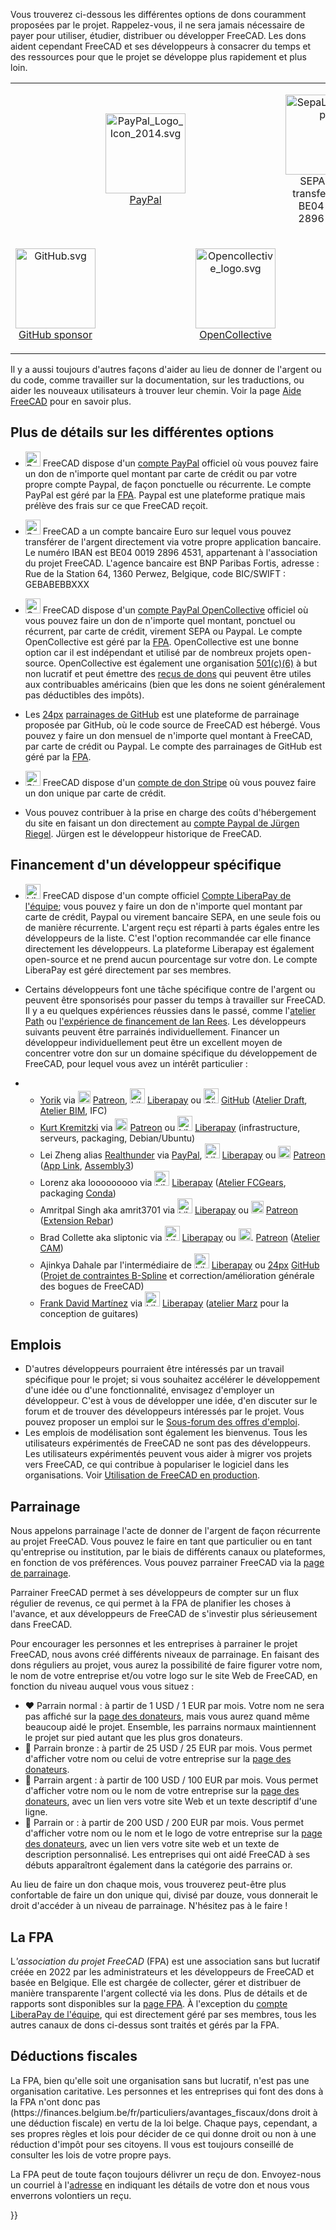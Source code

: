 <languages/>
Vous trouverez ci-dessous les différentes options de dons couramment proposées par le projet. Rappelez-vous, il ne sera jamais nécessaire de payer pour utiliser, étudier, distribuer ou développer FreeCAD. Les dons aident cependant FreeCAD et ses développeurs à consacrer du temps et des ressources pour que le projet se développe plus rapidement et plus loin.
{| align="center" cellpadding="20" style="font-size:120%"
|
| align=center | [[Image:PayPal Logo Icon 2014.svg|128px]]
[https://www.paypal.com/donate/?hosted_button_id=M3Z8BGW6DB69Q PayPal]
|
| align=center | [[Image:SepaLogoEN.jpg|128px]]
SEPA bank transfer: IBAN BE04 0019 2896 4531
|-
| align=center | [[Image:GitHub.svg|128px]]
[https://github.com/sponsors/FreeCAD GitHub sponsor]
|
| align=center | [[Image:Opencollective_logo.svg|128px]]
[https://opencollective.com/freecad OpenCollective]
|
| align=center | [[Image:Stripe-logo.png|128px]]
[https://donate.stripe.com/14k3ei9TYgwFclq145 Stripe]
|}

Il y a aussi toujours d'autres façons d'aider au lieu de donner de l'argent ou du code, comme travailler sur la documentation, sur les traductions, ou aider les nouveaux utilisateurs à trouver leur chemin. Voir la page [[Help_FreeCAD/fr|Aide FreeCAD]] pour en savoir plus.

<span id="More_details_about_the_different_options"></span>
== Plus de détails sur les différentes options ==

* [[File:PayPal Logo Icon 2014.svg|24px]] FreeCAD dispose d'un [https://www.paypal.com/donate/?hosted_button_id=M3Z8BGW6DB69Q compte PayPal] officiel où vous pouvez faire un don de n'importe quel montant par carte de crédit ou par votre propre compte Paypal, de façon ponctuelle ou récurrente. Le compte PayPal est géré par la [https://github.com/FreeCAD/FPA FPA]. Paypal est une plateforme pratique mais prélève des frais sur ce que FreeCAD reçoit.

* [[File:SepaLogoEN.jpg|24px]] FreeCAD a un compte bancaire Euro sur lequel vous pouvez transférer de l'argent directement via votre propre application bancaire. Le numéro IBAN est BE04 0019 2896 4531, appartenant à l'association du projet FreeCAD. L'agence bancaire est BNP Paribas Fortis, adresse : Rue de la Station 64, 1360 Perwez, Belgique, code BIC/SWIFT : GEBABEBBXXX

* [[File:Opencollective_logo.svg|24px]] FreeCAD dispose d'un  [https://opencollective.com/freecad compte PayPal OpenCollective] officiel où vous pouvez faire un don de n'importe quel montant, ponctuel ou récurrent, par carte de crédit, virement SEPA ou Paypal. Le compte OpenCollective est géré par la [https://github.com/FreeCAD/FPA FPA]. OpenCollective est une bonne option car il est indépendant et utilisé par de nombreux projets open-source. OpenCollective est également une organisation [https://fr.wikipedia.org/wiki/501c 501(c)(6)] à but non lucratif et peut émettre des [https://docs.opencollective.com/help/financial-contributors/receipts reçus de dons] qui peuvent être utiles aux contribuables américains (bien que les dons ne soient généralement pas déductibles des impôts).

* Les [[File : GitHub.svg|24px]] [https://github.com/sponsors/FreeCAD parrainages de GitHub] est une plateforme de parrainage proposée par GitHub, où le code source de FreeCAD est hébergé. Vous pouvez y faire un don mensuel de n'importe quel montant à FreeCAD, par carte de crédit ou Paypal. Le compte des parrainages de GitHub est géré par la [https://github.com/FreeCAD/FPA FPA]. 

* [[File:Stripe-logo.png|24px]] FreeCAD dispose d'un [https://donate.stripe.com/14k3ei9TYgwFclq145 compte de don Stripe] où vous pouvez faire un don unique par carte de crédit.

* Vous pouvez contribuer à la prise en charge des coûts d'hébergement du site en faisant un don directement au [https://www.paypal.com/cgi-bin/webscr?item_name=Donation+to+FreeCAD&cmd=_donations&business=Mail%40juergen-riegel.net compte Paypal de Jürgen Riegel]. Jürgen est le développeur historique de FreeCAD.

<span id="Funding_a_specific_developer"></span>
== Financement d'un développeur spécifique ==

<div class="mw-translate-fuzzy">
* [[File:Liberapay_logo.svg|24px]] FreeCAD dispose d'un compte officiel [https://liberapay.com/FreeCAD Compte LiberaPay de l'équipe]; vous pouvez y faire un don de n'importe quel montant par carte de crédit, Paypal ou virement bancaire SEPA, en une seule fois ou de manière récurrente. L'argent reçu est réparti à parts égales entre les développeurs de la liste. C'est l'option recommandée car elle finance directement les développeurs. La plateforme Liberapay est également open-source et ne prend aucun pourcentage sur votre don. Le compte LiberaPay est géré directement par ses membres.
</div>

* Certains développeurs font une tâche spécifique contre de l'argent ou peuvent être sponsorisés pour passer du temps à travailler sur FreeCAD. Il y a eu quelques expériences réussies dans le passé, comme l'[[Path_Workbench/fr|atelier Path]] ou [https://opendeveloperfunding.wordpress.com/ l'expérience de financement de Ian Rees]. Les développeurs suivants peuvent être parrainés individuellement. Financer un développeur individuellement peut être un excellent moyen de concentrer votre don sur un domaine spécifique du développement de FreeCAD, pour lequel vous avez un intérêt particulier :

** [[User:Yorik|Yorik]] via [[File:patreonporange.png|20px|yorikvanhavre|link=https://www.patreon.com/yorikvanhavre]] [https://www.patreon.com/yorikvanhavre Patreon], [[File:Liberapay_logo.svg|24px]] [https://liberapay.com/yorik Liberapay] ou [[File:GitHub.svg|24px]] [https://github.com/sponsors/yorikvanhavre GitHub] ([[Draft_Workbench/fr|Atelier Draft]], [[BIM_Workbench/fr|Atelier BIM]], IFC)
** [[User:Kkremitzki|Kurt Kremitzki]] via [[File:patreonporange.png|20px|kkremitzki|link=https://www.patreon.com/kkremitzki]] [https://www.patreon.com/kkremitzki Patreon] ou [[File:Liberapay_logo.svg|24px]] [https://liberapay.com/kkremitzki Liberapay] (infrastructure, serveurs, packaging, Debian/Ubuntu)
** Lei Zheng alias [https://github.com/realthunder Realthunder] via [https://www.paypal.com/cgi-bin/webscr?cmd=_s-xclick&hosted_button_id=2SM8GY3U2UUJN PayPal], [[File:Liberapay_logo.svg|24px]] [https://liberapay.com/realthunder/ Liberapay] ou [[File:patreonporange.png|20px|Patreon]] [https://www.patreon.com/thundereal Patreon] ([[App_Link/fr|App Link]], [[Assembly3/fr|Assembly3]])
** Lorenz aka looooooooo via [[File:Liberapay_logo.svg|24px]] [https://liberapay.com/looooo/donate Liberapay] ([https://github.com/looooo/freecad.gears Atelier FCGears], packaging [[Conda/fr|Conda]])
** Amritpal Singh aka amrit3701 via [[File:Liberapay_logo.svg|24px]] [https://liberapay.com/amrit3701 Liberapay] ou [[File:patreonporange.png|20px|Patreon]] [https://www.patreon.com/amrit3701 Patreon] ([https://github.com/amrit3701/FreeCAD-Reinforcement Extension Rebar])
** Brad Collette aka sliptonic via [[File:Liberapay_logo.svg|24px]] [https://liberapay.com/sliptonic/donate Liberapay] ou [[File:patreonporange.png|20px|Patreon]]. [https://www.patreon.com/sliptonic Patreon] ([[CAM_Workbench/fr|Atelier CAM]])
** Ajinkya Dahale par l'intermédiaire de [[File:Liberapay_logo.svg|24px]] [https://liberapay.com/ajinkyadahale/ Liberapay] ou [[File : GitHub.svg|24px]] [https://github.com/sponsors/AjinkyaDahale/ GitHub] ([https://forum.freecadweb.org/viewtopic.php?f=9&t=71130 Projet de contraintes B-Spline] et correction/amélioration générale des bogues de FreeCAD)
** [[User:Mnesarco|Frank David Martínez]] via [[File:Liberapay_logo.svg|24px]] [https://liberapay.com/mnesarco/ Liberapay] ([https://github.com/mnesarco/MarzWorkbench atelier Marz] pour la conception de guitares)

<span id="Jobs"></span>
== Emplois ==

* D'autres développeurs pourraient être intéressés par un travail spécifique pour le projet; si vous souhaitez accélérer le développement d'une idée ou d'une fonctionnalité, envisagez d'employer un développeur. C'est à vous de développer une idée, d'en discuter sur le forum et de trouver des développeurs intéressés par le projet. Vous pouvez proposer un emploi sur le [https://forum.freecadweb.org/viewforum.php?f=31 Sous-forum des offres d'emploi].
* Les emplois de modélisation sont également les bienvenus. Tous les utilisateurs expérimentés de FreeCAD ne sont pas des développeurs. Les utilisateurs expérimentés peuvent vous aider à migrer vos projets vers FreeCAD, ce qui contribue à populariser le logiciel dans les organisations. Voir [[FreeCAD_used_in_production/fr|Utilisation de FreeCAD en production]].

<span id="Sponsoring"></span>
== Parrainage ==

Nous appelons parrainage l'acte de donner de l'argent de façon récurrente au projet FreeCAD. Vous pouvez le faire en tant que particulier ou en tant qu'entreprise ou institution, par le biais de différents canaux ou plateformes, en fonction de vos préférences. Vous pouvez parrainer FreeCAD via la [https://www.freecad.org/sponsor.php?lang=fr page de parrainage].

Parrainer FreeCAD permet à ses développeurs de compter sur un flux régulier de revenus, ce qui permet à la FPA de planifier les choses à l'avance, et aux développeurs de FreeCAD de s'investir plus sérieusement dans FreeCAD.

Pour encourager les personnes et les entreprises à parrainer le projet FreeCAD, nous avons créé différents niveaux de parrainage. En faisant des dons réguliers au projet, vous aurez la possibilité de faire figurer votre nom, le nom de votre entreprise et/ou votre logo sur le site Web de FreeCAD, en fonction du niveau auquel vous vous situez :

* ♥ Parrain normal : à partir de 1 USD / 1 EUR par mois. Votre nom ne sera pas affiché sur la [https://www.freecad.org/sponsor.php page des donateurs], mais vous aurez quand même beaucoup aidé le projet. Ensemble, les parrains normaux maintiennent le projet sur pied autant que les plus gros donateurs.
* 🥉 Parrain bronze : à partir de 25 USD / 25 EUR par mois. Vous permet d'afficher votre nom ou celui de votre entreprise sur la [https://www.freecad.org/sponsor.php?lang=fr page des donateurs].
* 🥈 Parrain argent : à partir de 100 USD / 100 EUR par mois. Vous permet d'afficher votre nom ou le nom de votre entreprise sur la [https://www.freecad.org/sponsor.php?lang=fr page des donateurs], avec un lien vers votre site Web et un texte descriptif d'une ligne.
* 🥇 Parrain or : à partir de 200 USD / 200 EUR par mois. Vous permet d'afficher votre nom ou le nom et le logo de votre entreprise sur la [https://www.freecad.org/sponsor.php?lang=fr page des donateurs], avec un lien vers votre site web et un texte de description personnalisé. Les entreprises qui ont aidé FreeCAD à ses débuts apparaîtront également dans la catégorie des parrains or.

Au lieu de faire un don chaque mois, vous trouverez peut-être plus confortable de faire un don unique qui, divisé par douze, vous donnerait le droit d'accéder à un niveau de parrainage. N'hésitez pas à le faire !

<span id="The_FPA"></span>
== La FPA ==

L'''association du projet FreeCAD'' (FPA) est une association sans but lucratif créée en 2022 par les administrateurs et les développeurs de FreeCAD et basée en Belgique. Elle est chargée de collecter, gérer et distribuer de manière transparente l'argent collecté via les dons. Plus de détails et de rapports sont disponibles sur la [https://github.com/FreeCAD/FPA page FPA]. À l'exception du [https://liberapay.com/FreeCAD compte LiberaPay de l'équipe], qui est directement géré par ses membres, tous les autres canaux de dons ci-dessus sont traités et gérés par la FPA.

<span id="Tax_deductions"></span>
== Déductions fiscales ==

La FPA, bien qu'elle soit une organisation sans but lucratif, n'est pas une organisation caritative. Les personnes et les entreprises qui font des dons à la FPA n'ont donc pas (https://finances.belgium.be/fr/particuliers/avantages_fiscaux/dons droit à une déduction fiscale) en vertu de la loi belge. Chaque pays, cependant, a ses propres règles et lois pour décider de ce qui donne droit ou non à une réduction d'impôt pour ses citoyens. Il vous est toujours conseillé de consulter les lois de votre propre pays.

La FPA peut de toute façon toujours délivrer un reçu de don. Envoyez-nous un courriel à l'[mailto:fpa@freecad.org adresse] en indiquant les détails de votre don et nous vous enverrons volontiers un reçu.

{{Userdocnavi{{#translation:}}}}